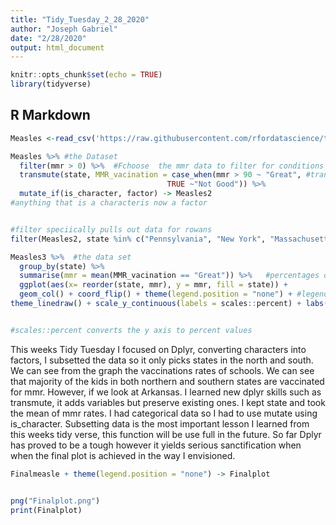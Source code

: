```yaml
---
title: "Tidy_Tuesday_2_28_2020"
author: "Joseph Gabriel"
date: "2/28/2020"
output: html_document
---
```


```r
knitr::opts_chunk$set(echo = TRUE)
library(tidyverse)
```

## R Markdown


```r
Measles <-read_csv('https://raw.githubusercontent.com/rfordatascience/tidytuesday/master/data/2020/2020-02-25/measles.csv') #reading in the data set. 

Measles %>% #the Dataset
  filter(mmr > 0) %>%  #Fchoose  the mmr data to filter for conditions great than one, that we have mmr data on
  transmute(state, MMR_vacination = case_when(mmr > 90 ~ "Great", #transmute adds anew varibles and drops new ones, keeping state and mmr data
                                   TRUE ~"Not Good")) %>%
  mutate_if(is_character, factor) -> Measles2
#anything that is a characteris now a factor 


#filter speciically pulls out data for rowans
filter(Measles2, state %in% c("Pennsylvania", "New York", "Massachusetts", "Connecticut", "New Jersey","Maine","Vermont", "Texas", "Arkansas" )) -> Measles3

```


```r
Measles3 %>%  #the data set
  group_by(state) %>% 
  summarise(mmr = mean(MMR_vacination == "Great")) %>%   #percentages of schools that have the vaccination 
  ggplot(aes(x= reorder(state, mmr), y = mmr, fill = state)) +
  geom_col() + coord_flip() + theme(legend.position = "none") + #legend = FALSE removes the legend 
theme_linedraw() + scale_y_continuous(labels = scales::percent) + labs(x = "State", y = "School's Measles, Mumps, and Rubella (MMR) vaccination rate") + ggtitle("MMR Vaccination Rate in Northern and Southern States") -> Finalmeasle


#scales::percent converts the y axis to percent values


```


This weeks Tidy Tuesday I focused on Dplyr, converting characters into factors, I subsetted the data so it only picks states in the north and south. We can see from the graph the vaccinations rates of schools. We can see that majority of the kids in both northern and southern states are vaccinated for mmr. However, if we look at Arkansas. I learned new dplyr skills such as transmute, it adds variables but preserve existing ones. I kept state and took the mean of mmr rates. I had categorical data so I had to use mutate using is_character. Subsetting data is the most important lesson I learned from this weeks tidy verse, this function will be use full in the future. So far Dplyr has proved to be a tough however it yields serious sanctification when when the final plot is achieved in the way I envisioned. 

```r
Finalmeasle + theme(legend.position = "none") -> Finalplot


png("Finalplot.png")
print(Finalplot)
```





